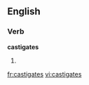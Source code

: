 
==English==

===Verb===
'''castigates'''

# {{third-person singular of|[[castigate]]}}

[[fr:castigates]]
[[vi:castigates]]